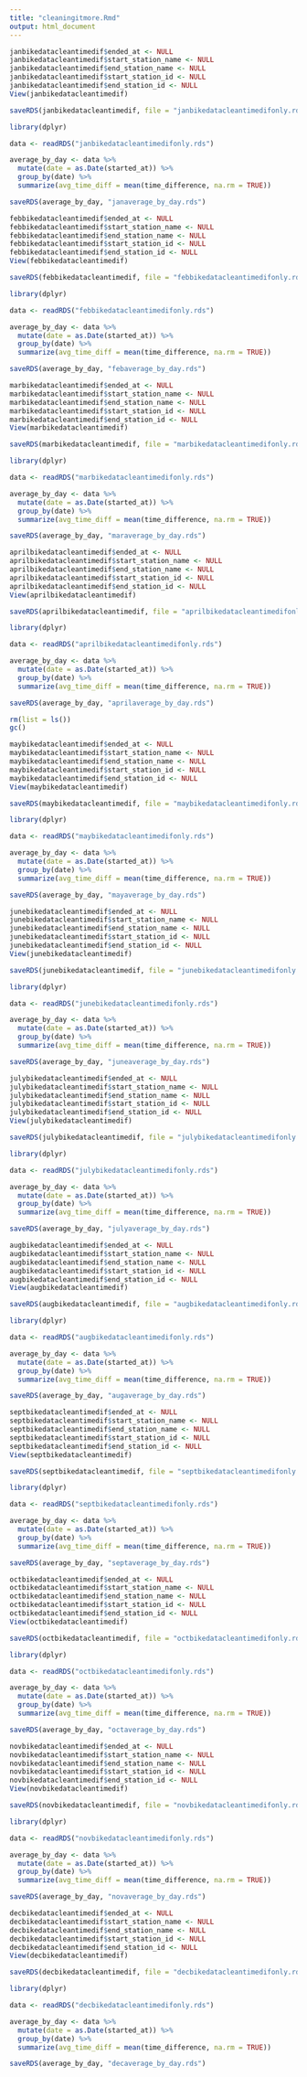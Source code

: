 ```yaml
---
title: "cleaningitmore.Rmd"
output: html_document
---
```

```r
janbikedatacleantimedif$ended_at <- NULL
janbikedatacleantimedif$start_station_name <- NULL
janbikedatacleantimedif$end_station_name <- NULL
janbikedatacleantimedif$start_station_id <- NULL
janbikedatacleantimedif$end_station_id <- NULL
View(janbikedatacleantimedif)

saveRDS(janbikedatacleantimedif, file = "janbikedatacleantimedifonly.rds")
```

```r
library(dplyr)

data <- readRDS("janbikedatacleantimedifonly.rds")  

average_by_day <- data %>%
  mutate(date = as.Date(started_at)) %>%   
  group_by(date) %>%                     
  summarize(avg_time_diff = mean(time_difference, na.rm = TRUE)) 

saveRDS(average_by_day, "janaverage_by_day.rds")
```


```r
febbikedatacleantimedif$ended_at <- NULL
febbikedatacleantimedif$start_station_name <- NULL
febbikedatacleantimedif$end_station_name <- NULL
febbikedatacleantimedif$start_station_id <- NULL
febbikedatacleantimedif$end_station_id <- NULL
View(febbikedatacleantimedif)

saveRDS(febbikedatacleantimedif, file = "febbikedatacleantimedifonly.rds")

```

```r
library(dplyr)

data <- readRDS("febbikedatacleantimedifonly.rds")  

average_by_day <- data %>%
  mutate(date = as.Date(started_at)) %>%   
  group_by(date) %>%                     
  summarize(avg_time_diff = mean(time_difference, na.rm = TRUE)) 

saveRDS(average_by_day, "febaverage_by_day.rds")
```

```r
marbikedatacleantimedif$ended_at <- NULL
marbikedatacleantimedif$start_station_name <- NULL
marbikedatacleantimedif$end_station_name <- NULL
marbikedatacleantimedif$start_station_id <- NULL
marbikedatacleantimedif$end_station_id <- NULL
View(marbikedatacleantimedif)

saveRDS(marbikedatacleantimedif, file = "marbikedatacleantimedifonly.rds")
```

```r
library(dplyr)

data <- readRDS("marbikedatacleantimedifonly.rds")  

average_by_day <- data %>%
  mutate(date = as.Date(started_at)) %>%   
  group_by(date) %>%                     
  summarize(avg_time_diff = mean(time_difference, na.rm = TRUE)) 

saveRDS(average_by_day, "maraverage_by_day.rds")
```

```r
aprilbikedatacleantimedif$ended_at <- NULL
aprilbikedatacleantimedif$start_station_name <- NULL
aprilbikedatacleantimedif$end_station_name <- NULL
aprilbikedatacleantimedif$start_station_id <- NULL
aprilbikedatacleantimedif$end_station_id <- NULL
View(aprilbikedatacleantimedif)

saveRDS(aprilbikedatacleantimedif, file = "aprilbikedatacleantimedifonly.rds")
```

```r
library(dplyr)

data <- readRDS("aprilbikedatacleantimedifonly.rds")  

average_by_day <- data %>%
  mutate(date = as.Date(started_at)) %>%   
  group_by(date) %>%                     
  summarize(avg_time_diff = mean(time_difference, na.rm = TRUE)) 

saveRDS(average_by_day, "aprilaverage_by_day.rds")
```

```r
rm(list = ls())  
gc()
```


```r
maybikedatacleantimedif$ended_at <- NULL
maybikedatacleantimedif$start_station_name <- NULL
maybikedatacleantimedif$end_station_name <- NULL
maybikedatacleantimedif$start_station_id <- NULL
maybikedatacleantimedif$end_station_id <- NULL
View(maybikedatacleantimedif)

saveRDS(maybikedatacleantimedif, file = "maybikedatacleantimedifonly.rds")
```

```r
library(dplyr)

data <- readRDS("maybikedatacleantimedifonly.rds")  

average_by_day <- data %>%
  mutate(date = as.Date(started_at)) %>%   
  group_by(date) %>%                     
  summarize(avg_time_diff = mean(time_difference, na.rm = TRUE)) 

saveRDS(average_by_day, "mayaverage_by_day.rds")
```

```r
junebikedatacleantimedif$ended_at <- NULL
junebikedatacleantimedif$start_station_name <- NULL
junebikedatacleantimedif$end_station_name <- NULL
junebikedatacleantimedif$start_station_id <- NULL
junebikedatacleantimedif$end_station_id <- NULL
View(junebikedatacleantimedif)

saveRDS(junebikedatacleantimedif, file = "junebikedatacleantimedifonly.rds")
```

```r
library(dplyr)

data <- readRDS("junebikedatacleantimedifonly.rds")  

average_by_day <- data %>%
  mutate(date = as.Date(started_at)) %>%   
  group_by(date) %>%                     
  summarize(avg_time_diff = mean(time_difference, na.rm = TRUE)) 

saveRDS(average_by_day, "juneaverage_by_day.rds")
```

```r
julybikedatacleantimedif$ended_at <- NULL
julybikedatacleantimedif$start_station_name <- NULL
julybikedatacleantimedif$end_station_name <- NULL
julybikedatacleantimedif$start_station_id <- NULL
julybikedatacleantimedif$end_station_id <- NULL
View(julybikedatacleantimedif)

saveRDS(julybikedatacleantimedif, file = "julybikedatacleantimedifonly.rds")
```

```r
library(dplyr)

data <- readRDS("julybikedatacleantimedifonly.rds")  

average_by_day <- data %>%
  mutate(date = as.Date(started_at)) %>%   
  group_by(date) %>%                     
  summarize(avg_time_diff = mean(time_difference, na.rm = TRUE)) 

saveRDS(average_by_day, "julyaverage_by_day.rds")
```

```r
augbikedatacleantimedif$ended_at <- NULL
augbikedatacleantimedif$start_station_name <- NULL
augbikedatacleantimedif$end_station_name <- NULL
augbikedatacleantimedif$start_station_id <- NULL
augbikedatacleantimedif$end_station_id <- NULL
View(augbikedatacleantimedif)

saveRDS(augbikedatacleantimedif, file = "augbikedatacleantimedifonly.rds")
```

```r
library(dplyr)

data <- readRDS("augbikedatacleantimedifonly.rds")  

average_by_day <- data %>%
  mutate(date = as.Date(started_at)) %>%   
  group_by(date) %>%                     
  summarize(avg_time_diff = mean(time_difference, na.rm = TRUE)) 

saveRDS(average_by_day, "augaverage_by_day.rds")
```

```r
septbikedatacleantimedif$ended_at <- NULL
septbikedatacleantimedif$start_station_name <- NULL
septbikedatacleantimedif$end_station_name <- NULL
septbikedatacleantimedif$start_station_id <- NULL
septbikedatacleantimedif$end_station_id <- NULL
View(septbikedatacleantimedif)

saveRDS(septbikedatacleantimedif, file = "septbikedatacleantimedifonly.rds")
```

```r
library(dplyr)

data <- readRDS("septbikedatacleantimedifonly.rds")  

average_by_day <- data %>%
  mutate(date = as.Date(started_at)) %>%   
  group_by(date) %>%                     
  summarize(avg_time_diff = mean(time_difference, na.rm = TRUE)) 

saveRDS(average_by_day, "septaverage_by_day.rds")
```


```r
octbikedatacleantimedif$ended_at <- NULL
octbikedatacleantimedif$start_station_name <- NULL
octbikedatacleantimedif$end_station_name <- NULL
octbikedatacleantimedif$start_station_id <- NULL
octbikedatacleantimedif$end_station_id <- NULL
View(octbikedatacleantimedif)

saveRDS(octbikedatacleantimedif, file = "octbikedatacleantimedifonly.rds")
```

```r
library(dplyr)

data <- readRDS("octbikedatacleantimedifonly.rds")  

average_by_day <- data %>%
  mutate(date = as.Date(started_at)) %>%   
  group_by(date) %>%                     
  summarize(avg_time_diff = mean(time_difference, na.rm = TRUE)) 

saveRDS(average_by_day, "octaverage_by_day.rds")
```

```r
novbikedatacleantimedif$ended_at <- NULL
novbikedatacleantimedif$start_station_name <- NULL
novbikedatacleantimedif$end_station_name <- NULL
novbikedatacleantimedif$start_station_id <- NULL
novbikedatacleantimedif$end_station_id <- NULL
View(novbikedatacleantimedif)

saveRDS(novbikedatacleantimedif, file = "novbikedatacleantimedifonly.rds")

```

```r
library(dplyr)

data <- readRDS("novbikedatacleantimedifonly.rds")  

average_by_day <- data %>%
  mutate(date = as.Date(started_at)) %>%   
  group_by(date) %>%                     
  summarize(avg_time_diff = mean(time_difference, na.rm = TRUE)) 

saveRDS(average_by_day, "novaverage_by_day.rds")
```

```r
decbikedatacleantimedif$ended_at <- NULL
decbikedatacleantimedif$start_station_name <- NULL
decbikedatacleantimedif$end_station_name <- NULL
decbikedatacleantimedif$start_station_id <- NULL
decbikedatacleantimedif$end_station_id <- NULL
View(decbikedatacleantimedif)

saveRDS(decbikedatacleantimedif, file = "decbikedatacleantimedifonly.rds")
```

```r
library(dplyr)

data <- readRDS("decbikedatacleantimedifonly.rds")  

average_by_day <- data %>%
  mutate(date = as.Date(started_at)) %>%   
  group_by(date) %>%                     
  summarize(avg_time_diff = mean(time_difference, na.rm = TRUE)) 

saveRDS(average_by_day, "decaverage_by_day.rds")
```

